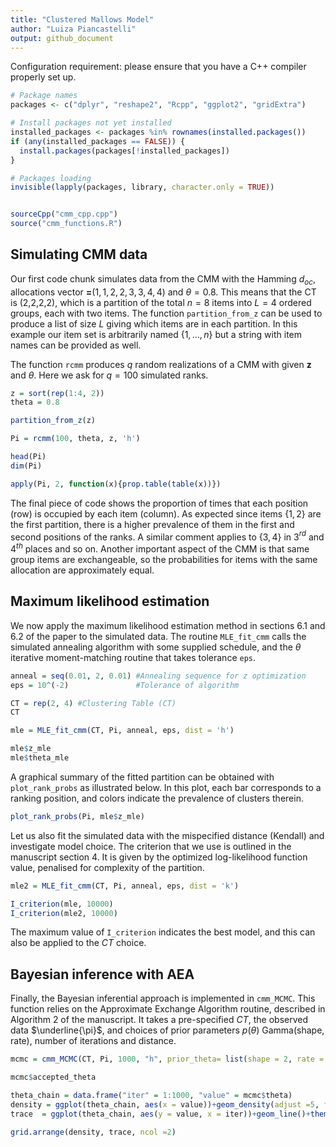 ```yaml
---
title: "Clustered Mallows Model"
author: "Luiza Piancastelli"
output: github_document
---
```


Configuration requirement: please ensure that you have a C++ compiler properly set up.

```r

# Package names
packages <- c("dplyr", "reshape2", "Rcpp", "ggplot2", "gridExtra")

# Install packages not yet installed
installed_packages <- packages %in% rownames(installed.packages())
if (any(installed_packages == FALSE)) {
  install.packages(packages[!installed_packages])
}

# Packages loading
invisible(lapply(packages, library, character.only = TRUE))


sourceCpp("cmm_cpp.cpp")
source("cmm_functions.R")
```


## Simulating CMM data 

Our first code chunk simulates data from the CMM with the Hamming $d_{oc}$, allocations vector $\boldsymbol = (1,1,2,2,3,3,4,4)$ and $\theta = 0.8$. This means that the CT is (2,2,2,2), which is a partition of the total $n=8$ items into $L=4$ ordered groups, each with two items. The function `partition_from_z` can be used to produce a list of size $L$ giving which items are in each partition. In this example our item set is arbitrarily named $\{1, \ldots, n\}$ but a string with item names can be provided as well.

The function `rcmm` produces $q$ random realizations of a CMM with given $\boldsymbol{z}$ and $\theta$. Here we ask for $q=100$ simulated ranks.

```r
z = sort(rep(1:4, 2))
theta = 0.8

partition_from_z(z)

Pi = rcmm(100, theta, z, 'h')

head(Pi)
dim(Pi)

apply(Pi, 2, function(x){prop.table(table(x))})

```

The final piece of code shows the proportion of times that each position (row) is occupied by each item (column). As expected since items $\{1,2\}$ are the first partition, there is a higher prevalence of them in the first and second positions of the ranks. A similar comment applies to $\{3, 4\}$ in 3$^{rd}$ and 4$^{th}$ places and so on. Another important aspect of the CMM is that same group items are exchangeable, so the probabilities for items with the same allocation are approximately equal.

## Maximum likelihood estimation 

We now apply the maximum likelihood estimation method in sections 6.1 and 6.2 of the paper to the simulated data. The routine `MLE_fit_cmm` calls the simulated annealing algorithm with some supplied schedule, and the $\theta$ iterative moment-matching routine that takes tolerance `eps`.


```r
anneal = seq(0.01, 2, 0.01) #Annealing sequence for z optimization
eps = 10^(-2)               #Tolerance of algorithm

CT = rep(2, 4) #Clustering Table (CT)
CT

mle = MLE_fit_cmm(CT, Pi, anneal, eps, dist = 'h')

mle$z_mle
mle$theta_mle

```

A graphical summary of the fitted partition can be obtained with `plot_rank_probs` as illustrated below. In this plot, each bar corresponds to a ranking position, and colors indicate the prevalence of clusters therein.

```r
plot_rank_probs(Pi, mle$z_mle)
```

Let us also fit the simulated data with the mispecified distance (Kendall) and investigate model choice. The criterion that we use is outlined in the manuscript section 4. It is given by the optimized log-likelihood function value, penalised for complexity of the partition.

```r
mle2 = MLE_fit_cmm(CT, Pi, anneal, eps, dist = 'k')

I_criterion(mle, 10000)
I_criterion(mle2, 10000)

```

The maximum value of `I_criterion` indicates the best model, and this can also be applied to the $CT$ choice.

## Bayesian inference with AEA

Finally, the Bayesian inferential approach is implemented in `cmm_MCMC`. This function relies on the Approximate Exchange Algorithm routine, described in Algorithm 2 of the manuscript. It takes a pre-specified $CT$, the observed data $\underline{\pi}$, and choices of prior parameters $p(\theta) ~ \mbox{Gamma(shape, rate)}$, number of iterations and distance. 

```r
mcmc = cmm_MCMC(CT, Pi, 1000, "h", prior_theta= list(shape = 2, rate = 2))

mcmc$accepted_theta

theta_chain = data.frame("iter" = 1:1000, "value" = mcmc$theta)
density = ggplot(theta_chain, aes(x = value))+geom_density(adjust =5, fill = 'cyan3', alpha = 0.5)+xlim(0,1)+theme_bw()
trace  = ggplot(theta_chain, aes(y = value, x = iter))+geom_line()+theme_bw()

grid.arrange(density, trace, ncol =2)

```

